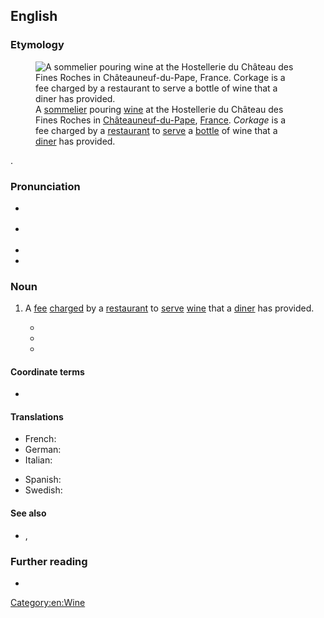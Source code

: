 ==English==
{{was wotd|2018|October|22}}

===Etymology===
[[File:Sommelier de l'Hostellerie du Château des Fines Roches.jpg|thumb|upright|A [[sommelier]] pouring [[wine]] at the Hostellerie du Château des Fines Roches in [[Châteauneuf-du-Pape]], [[France]]. ''Corkage'' is a fee charged by a [[restaurant]] to [[serve#Verb|serve]] a [[bottle#Noun|bottle]] of wine that a [[diner]] has provided.]]

{{suffix|en|cork|age}}.

===Pronunciation===
* {{a|RP}} {{IPA|/ˈkɔːkɪdʒ/|lang=en}}
* {{a|GA}} {{IPA|/ˈkɔɹkɪdʒ/|lang=en}}
* {{audio|en-au-corkage.ogg|Audio (AU)|lang=en}}
* {{hyphenation|cork|age|lang=en}}

===Noun===
{{en-noun|~}}

# A [[fee]] [[charge#Verb|charged]] by a [[restaurant]] to [[serve#Verb|serve]] [[wine]] that a [[diner]] has provided.
#: {{synonyms|en|corking fee|opening fee}}
#* {{quote-book|author=[Christian Isobel Johnstone]|authorlink=Christian Isobel Johnstone|chapter=The Exile|title=Elizabeth de Bruce. [...] In Three Volumes|location=Edinburgh|publisher=[[w:Blackwood (publishing house)|William Blackwood]]; London: [[w:Thomas Cadell (publisher)|T[homas] Cadell]]|year=1827|volume=I|page=224|pageurl=https://books.google.com/books?id=xuNniu3XX7YC&pg=PA224|oclc=13299224|passage=While the Black-nebs wanted only the tea and sugar cheap, and a drap brandy at a reasonable rate, I was hand in glove wi' them; and ga'e them ben the house to meet in, free o' a charge—save the natural '''corkage'''.|lang=en}}
#* {{quote-journal|title=Taking the Vail|magazine=Tinsleys’ Magazine. An Illustrated Monthly|location=London|publisher=[[w:William Tinsley (publisher)|Tinsley Brothers]],{{nb...|8 Catherine Street, Strand, W.C.}}|month=April|year=1873|volume=XII|page=359|pageurl=https://books.google.com/books?id=YWwEAAAAQAAJ&pg=PA359|oclc=793924893|passage=‘'''Corkage'''’ is the peculiar vail of the superior of the establishment. You must, if you are the stranger within his gates, imbibe his very bad 18''s.'' sherry at a charge of 36''s.'', or his fifth-rate bottled beer, or pay the ‘'''corkage'''’ fee of 1''s.'' 6''d.'' per dozen on everything of your own ordering from which a cork has to be extracted, and probably also forfeit the bottles, charged, in the case of beer, at 2''s.'' per dozen.}}
#* {{quote-journal|magazine={{w|Wine Spectator}}|location=San Diego, Calif.|publisher={{w|The Wine Group}}|year=1996|volume=21|page=92|column=1|issn=0193-497X|oclc=957059443|passage=Five of their favorite destinations are included below and, although their wines lists are pedestrian, modest '''corkages''' are the rule.}}

====Coordinate terms====
* {{l|en|cakeage}}

====Translations====
{{trans-top|fee charged by restaurant to serve wine that a diner has provided}}
* French: {{t+|fr|droit de bouchon|m}}
* German: {{t+|de|Korkengeld|n}}
* Italian: {{t|it|diritto di tappo|m}}
{{trans-mid}}
* Spanish: {{t+|es|descorche|m}}
* Swedish: {{t|sv|korkavgift|c}}
{{trans-bottom}}

====See also====
* {{l|en|BYO}}, {{l|en|BYOB}}

===Further reading===
* {{pedia|BYOB}}

[[Category:en:Wine]]